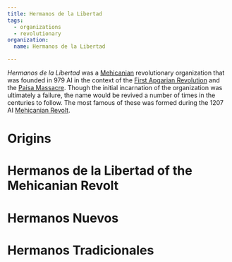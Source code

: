 ```yaml
---
title: Hermanos de la Libertad
tags:
  - organizations
  - revolutionary
organization:
  name: Hermanos de la Libertad

---
```


<Stub />

*Hermanos de la Libertad* was a [Mehicanian](/locations/mehicania) revolutionary
organization that was founded in 979 AI in the context of the
[First Apgarian Revolution](/events/first-apgarian-revolution) and the
[Paisa Massacre](/events/paisa-massacre). Though the initial incarnation of the
organization was ultimately a failure, the name would be revived a number of
times in the centuries to follow. The most famous of these was formed during the
1207 AI [Mehicanian Revolt](/events/mehicanian-revolt).

# Origins

# Hermanos de la Libertad of the Mehicanian Revolt

# Hermanos Nuevos

# Hermanos Tradicionales
